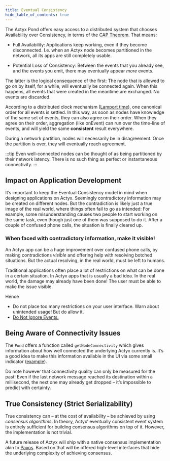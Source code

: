 ```yaml
---
title: Eventual Consistency
hide_table_of_contents: true
---
```


The Actyx Pond offers easy access to a distributed system that chooses Availability over
Consistency, in terms of the [CAP Theorem](https://en.wikipedia.org/wiki/CAP_Theorem). That means:

- Full Availability: Applications keep working, even if they become disconnected. I.e. when an
  Actyx node becomes partitioned in the network, all its apps are still completely usable.

- Potential Loss of Consistency: Between the events that you already see, and the events you emit,
  there may eventually appear _more_ events.

The latter is the logical consequence of the first: The node that is allowed to go on by itself, for
a while, will eventually be connected again. When this happens, all events that were created in the
meantime are exchanged. No events are discarded.

According to a distributed clock mechanism ([Lamport
time](https://en.wikipedia.org/wiki/Lamport_timestamp)), one canonical order for all events is
settled. In this way, as soon as nodes have knowledge of the same set of events, they can also agree
on their order. When they agree on their order, aggregation (like onEvent) can run over the
time-line of events, and will yield the same **consistent** result everywhere.

During a network partition, nodes will necessarily be in disagreement. Once the partition is over,
they will eventually reach agreement.

:::tip
Even well-connected nodes can be thought of as being partitioned by their network latency. There is no such
thing as perfect or instantaneous connectivity.
:::

## Impact on Application Development

It’s important to keep the Eventual Consistency model in mind when designing applications on
Actyx. Seemingly contradictory information may be created on different nodes. But the
contradiction is likely just a true image of the real world, where things often fail to go as
intended: For example, some misunderstanding causes two people to start working on the same task,
even though just one of them was supposed to do it. After a couple of confused phone calls, the
situation is finally cleared up.

### When faced with contradictory information, make it visible!

An Actyx app can be a huge improvement over confused phone calls, by making contradictions _visible_ and
offering help with resolving botched situations. But the actual resolving, in the real world, must
be left to humans.

Traditional applications often place a lot of restrictions on what can be done in a certain
situation. In Actyx apps that is usually a bad idea. In the real world, the damage may already
have been done! The user must be able to make the issue visible.

Hence

- Do not place too many restrictions on your user interface. Warn about unintended usage! But do
  allow it.
- [Do Not Ignore Events.](do-not-ignore-events.mdx)

## Being Aware of Connectivity Issues

<!-- TODO: Dedicated page or something for getNodeConnectivity -->

The `Pond` offers a function called `getNodeConnectivity` which gives information about how well
connected the underlying Actyx currently is. It’s a good idea to make this information available
in the UI via some small indicator ([example](https://github.com/Actyx/industrial-ui/tree/f20671717d0fdd8d59582e6af29edcc892c35adc/src/components/NetworkStatusIcon)).

Do note however that connectivity quality can only be measured for the past! Even if the last
network message reached its destination within a millisecond, the next one may already get dropped –
it’s impossible to predict with certainty.

## True Consistency (Strict Serializability)

True consistency can – at the cost of availability – be achieved by using _consensus algorithms_. In
theory, Actyx’ eventually consistent event system is entirely sufficient for building consensus
algorithms on top of it. However, the implementation is not trivial.

A future release of Actyx will ship with a native consensus implementation akin to
[Paxos](<https://en.wikipedia.org/wiki/Paxos_(computer_science)>). Based on that will be offered
high-level interfaces that hide the underlying complexity of achieving consensus.

